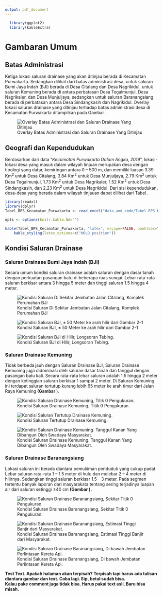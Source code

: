 ```yaml
---
output: pdf_document
---
```


```r
  library(ggplot2)
  library(kableExtra)
```


# Gambaran Umum

## Batas Administrasi

Ketiga lokasi saluran drainase yang akan ditinjau berada di Kecamatan Purwakarta. Sedangkan dilihat dari batas administrasi desa, untuk saluran Bumi Jaya Indah (BJI) berada di Desa Citalang dan Desa Nagrikidul, untuk saluran Kemuning berada di antara perbatasan Desa Tegalmunjul, Desa Nagrikaler, dan Desa Munjuljaya, sedangkan untuk saluran Baranangsiang berada di perbatasan antara Desa Sindangkasih dan Nagrikidul. Overlay lokasi saluran drainase yang ditinjau terhadap batas administrasi desa di Kecamatan Purwakarta ditampilkan pada Gambar \ref{overlay_administrasi}.

![Overlay Batas Administrasi dan Saluran Drainase Yang Ditinjau \label{overlay_administrasi}](gambar\batas_administrasi.png)

## Geografi dan Kependudukan

Berdasarkan dari data “*Kecamatan Purwakarta Dalam Angka, 2019*”, lokasi-lokasi desa yang masuk dalam wilayah tinjuan merupakan desa dengan tipologi yang datar, kemiringan antara 0 – 500 m, dan memiliki luasan 3.39 Km^2^ untuk Desa Citalang, 3.84 Km^2^ untuk Desa Munjuljaya, 2.79 Km^2^ untuk Desa Tegalmunjul, 1.73 Km^2^ untuk Desa Nagrikaler, 1.52 Km^2^ untuk Desa Sindangkasih, dan 2.23 Km^2^ untuk Desa Nagrikidul. Dari sisi kependudukan, desa-desa yang berada dalam wilayah tinjauan dapat dilihat dari Tabel \ref{tbl_bps}.

```r
library(readxl)
library(dplyr)
Tabel_BPS_Kecamatan_Purwakarta <- read_excel("data_and_code/Tabel BPS Kecamatan Purwakarta.xlsx" )

opts <- options(knitr.kable.NA="")

kable(Tabel_BPS_Kecamatan_Purwakarta, "latex", escape=FALSE, booktabs=TRUE, linesep="", caption="Jumlah Penduduk Menurut Jenis Kelamin dan Sex Ratio di Desa-desa Yang Berada dalam Wilayah Tinjauan.\\label{tbl_bps}") %>%
    kable_styling(latex_options=c("HOLD_position"))


```

## Kondisi Saluran Drainase

### Saluran Drainase Bumi Jaya Indah (BJI)
Secara umum kondisi saluran drainase adalah saluran dengan dasar tanah dengan perkuatan pasangan batu di beberapa ruas sungai. Lebar rata-rata saluran berkisar antara 3 hingga 5 meter dan tinggi saluran 1.5 hingga 4 meter. 

![Kondisi Saluran Di Sekitar Jembatan Jalan Citalang, Komplek Perumahan BJI \label{kondisi_bji_1}](gambar\kondisi_bji_1.png)

![Kondisi Saluran BJI, ± 50 Meter ke arah hilir dari Gambar 2-1 \label{kondisi_bji_2}](gambar\kondisi_bji_2.png)

![Kondisi Saluran BJI di Hilir, Longsoran Tebing. \label{kondisi_bji_3}](gambar\kondisi_bji_3.png)

### Saluran Drainase Kemuning

Tidak berbeda jauh dengan Saluran Drainase BJI, Saluran Drainase Kemuning juga didominasi oleh saluran dasar tanah dan tanggul dengan pasangan batu kali. Secara rata-rata lebar saluran adalah 1.5 hingga 2 meter dengan ketinggian saluran berkisar 1 sampai 2 meter. Di Saluran Kemuning ini terdapat saluran tertutup kurang lebih 65 meter ke arah timur dari Jalan Raya Kemuning **(Gambar \ref{kondisi_kemuning_2}**).

![Kondisi Saluran Drainase Kemuning, Titik 0 Pengukuran. \label{kondisi_kemuning_1}](gambar\kondisi_kemuning_1.png)

![Kondisi Saluran Tertutup Drainase Kemuning. \label{kondisi_kemuning_2}](gambar\kondisi_kemuning_2.png)

![Kondisi Saluran Drainase Kemuning. Tanggul Kanan Yang Dibangun Oleh Swadaya Masyarakat. \label{kondisi_kemuning_3}](gambar\kondisi_kemuning_3.png)

### Saluran Drainase Baranangsiang

Lokasi saluran ini berada diantara pemukiman penduduk yang cukup padat. Lebar saluran rata-rata 1 – 1.5 meter di hulu dan melebar 2 – 4 meter di hilirnya. Sedangkan tinggi saluran berkisar 1.5 – 3 meter. Pada segmen tertentu banyak laporan dari masyarakata tentang sering terjadinya luapan air dari saluran setinggi ±40 cm **(Gambar \ref{kondisi_brgsg_2}).**


![Kondisi Saluran Drainase Baranangsiang, Sekitar Titik 0 Pengukuran.\label{kondisi_brgsg_1}](gambar\kondisi_brgsg_1.png)

![Kondisi Saluran Drainase Baranangsiang, Estimasi Tinggi Banjir dari Masyarakat.\label{kondisi_brgsg_2}](gambar\kondisi_brgsg_2.png)

![Kondisi Saluran Drainase Baranangsiang, Di bawah Jembatan Perlintasan Kereta Api.\label{kondisi_brgsg_3}](gambar\kondisi_brgsg_3.png)


**Test Text. Apakah halaman akan terpisah? Terpisah tapi harus ada tulisan diantara gambar dan text. Coba lagi. Sip, betul sudah bisa.  
Kalau pake comment juga tidak bisa. Harus pakai text asli. Baru bisa misah.**